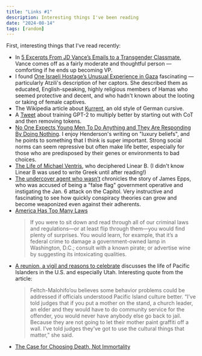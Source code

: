 ```yaml
---
title: "Links #1"
description: Interesting things I've been reading
date: "2024-08-14"
tags: [random]
---
```


First, interesting things that I've read recently:

- In [5 Excerpts From JD Vance’s Emails to a Transgender Classmate](https://www.nytimes.com/2024/07/27/us/jd-vance-emails-transgender-classmate-highlights.html), Vance comes off as a fairly moderate and thoughtful person — comforting if he ends up becoming VP.
- I found [One Israeli Hostage’s Unusual Experience in Gaza](https://www.theatlantic.com/podcasts/archive/2024/08/one-israeli-hostages-unusual-experience-in-gaza/679318/) fascinating — particularly Atzili's description of her captors. She described them as educated, English-speaking, highly religious members of Hamas who seemed protective and decent, and who hadn't known about the looting or taking of female captives.
- The Wikipedia article about [Kurrent](https://en.wikipedia.org/wiki/Kurrent), an old style of German cursive.
- A [Tweet](https://x.com/jxmnop/status/1816958426385383753) about training GPT-2 to multiply better by starting out with CoT and then removing tokens.
- [No One Expects Young Men To Do Anything and They Are Responding By Doing Nothing](https://www.robkhenderson.com/p/no-one-expects-young-men-to-do-anything). I enjoy Henderson's writing on "luxury beliefs", and he points to something that I think is super important. Strong social norms can seem repressive but often make life better, especially for those who are predisposed by their genes or environments to bad choices.
- [The Life of Michael Ventris](https://en.wikipedia.org/wiki/Linear_B), who deciphered Linear B. (I didn't know Linear B was used to write Greek until after reading!)
- [The undercover agent who wasn’t](https://www.deseret.com/magazine/2024/07/15/ray-epps-stolen-election-jan-6/) chronicles the story of James Epps, who was accused of being a "false flag" government operative and instigating the Jan. 6 attack on the Capitol. Very instructive and fascinating to see how quickly conspiracy theories can grow and become weaponized even against their adherents.
- [America Has Too Many Laws](https://www.theatlantic.com/ideas/archive/2024/08/america-has-too-many-laws-neil-gorsuch/679237/)
  > If you were to sit down and read through all of our criminal laws and regulations—or at least flip through them—you would find plenty of surprises. You would learn, for example, that it’s a federal crime to damage a government-owned lamp in Washington, D.C.; consult with a known pirate; or advertise wine by suggesting its intoxicating qualities.
- [A reunion, a vigil and reasons to celebrate](https://www.deseret.com/family/2024/08/17/pacific-islander-tonga-community-culture-faith-utah/) discusses the life of Pacific Islanders in the U.S. and especially Utah. Interesting quote from the article:
  > Feltch-Malohifo’ou believes some behavior problems could be addressed if officials understood Pacific Island culture better. “I’ve told judges that if you put a mother on the stand, a church leader, an elder and they would have to do community service for the offender, you would never have anybody else go back to jail. Because they are not going to let their mother paint graffiti off a wall. I’ve told judges they’ve got to use the cultural things that matter,” she said.
- [The Case for Choosing Death, Not Immortality](https://www.theatlantic.com/newsletters/archive/2024/08/the-case-for-choosing-death-not-immortality/679400/)
